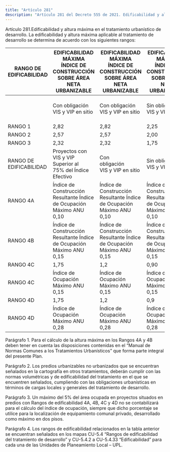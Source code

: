 ```yaml
---
title: "Artículo 281"
description: "Artículo 281 del Decreto 555 de 2021. Edificabilidad y altura máxima en el tratamiento urbanístico de desarrollo."
---
```


Artículo 281.Edificabilidad y altura máxima en el tratamiento urbanístico de desarrollo. La edificabilidad y altura máxima aplicable al tratamiento de desarrollo se determina de acuerdo con los siguientes rangos:
 

| RANGO DE <br> EDIFICABILIDAD | EDIFICABILIDAD MÁXIMA <br> ÍNDICE DE CONSTRUCCIÓN SOBRE ÁREA NETA URBANIZABLE | EDIFICABILIDAD MÁXIMA <br> ÍNDICE DE CONSTRUCCIÓN SOBRE ÁREA NETA URBANIZABLE | EDIFICABILIDAD MÁXIMA <br> ÍNDICE DE CONSTRUCCIÓN SOBRE ÁREA NETA URBANIZABLE | NÚMERO MÁXIMO DE PISOS | NÚMERO MÁXIMO DE PISOS |
| --- | --- | --- | --- | --- | --- |
|  | Con obligación VIS y VIP en sitio | Con obligación VIS y VIP en sitio | Sin obligación VIS y VIP en sitio | Con <br> obligación <br> VIS y VIP en sitio | Sin obligación <br> VIS y VIP en sitio |
| RANGO 1 | 2,82 | 2,82 | 2,25 | Resultante | Resultante |
| RANGO 2 | 2,57 | 2,57 | 2,00 | Resultante | Resultante |
| RANGO 3 | 2,32 | 2,32 | 1,75 | Resultante | Resultante |
| RANGO DE <br> EDIFICABILIDAD | Proyectos con <br> VIS y VIP <br> Superior al <br> 75% del Índice Efectivo | Con <br> obligación <br> VIS y VIP en sitio | Sin obligación VIS y VIP en sitio | Con obligación VIS y VIP en sitio | Con obligación VIS y VIP en sitio |
| RANGO 4A | Índice de Construcción Resultante Índice de Ocupación Máximo ANU 0,10 | Índice de Construcción Resultante Índice de Ocupación Máximo ANU 0,10 | Índice de Construcción Resultante Índice de Ocupación Máximo ANU 0,10 | 3 | 3 |
| RANGO 4B | Índice de Construcción Resultante Índice de Ocupación Máximo ANU 0,15 | Índice de Construcción Resultante Índice de Ocupación Máximo ANU 0,15 | Índice de Construcción Resultante Índice de Ocupación Máximo ANU 0,15 | 8 | 6 |
| RANGO 4C | 1,75 | 1,2 | 0,90 | Resultante | Resultante |
| RANGO 4C | Índice de Ocupación Máximo ANU 0,15 | Índice de Ocupación Máximo ANU 0,15 | Índice de Ocupación Máximo ANU 0,15 | Resultante | Resultante |
| RANGO 4D | 1,75 | 1,2 | 0,9 | Resultante | Resultante |
| RANGO 4D | Índice de Ocupación Máximo ANU 0,28 | Índice de Ocupación Máximo ANU 0,28 | Índice de Ocupación Máximo ANU 0,28 | Resultante | Resultante |


 
Parágrafo 1. Para el cálculo de la altura máxima en los Rangos 4A y 4B deben tener en cuenta las disposiciones contenidas en el “Manual de Normas Comunes a los Tratamientos Urbanísticos” que forma parte integral del presente Plan.
 
Parágrafo 2. Los predios urbanizables no urbanizados que se encuentran señalados en la cartografía en otros tratamientos, deberán cumplir con las normas volumétricas y de edificabilidad del tratamiento en el que se encuentren señalados, cumpliendo con las obligaciones urbanísticas en términos de cargas locales y generales del tratamiento de desarrollo.
 
Parágrafo 3. Un máximo del 5% del área ocupada en proyectos situados en predios con Rangos de edificabilidad 4A, 4B, 4C y 4D no se contabilizará para el cálculo del índice de ocupación, siempre que dicho porcentaje se utilice para la localización de equipamiento comunal privado, desarrollado como máximo en dos pisos.
 
Parágrafo 4. Los rangos de edificabilidad relacionados en la tabla anterior se encuentran señalados en los mapas CU-5.4 “Rangos de edificabilidad del tratamiento de desarrollo” y CU-5.4.2 a CU-5.4.33 “Edificabilidad” para cada una de las Unidades de Planeamiento Local – UPL.